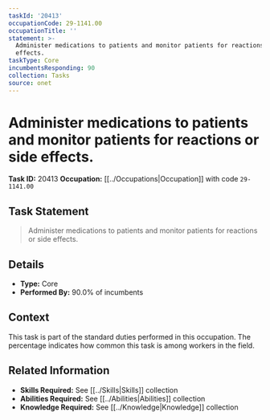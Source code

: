 ```yaml
---
taskId: '20413'
occupationCode: 29-1141.00
occupationTitle: ''
statement: >-
  Administer medications to patients and monitor patients for reactions or side
  effects.
taskType: Core
incumbentsResponding: 90
collection: Tasks
source: onet
---
```

# Administer medications to patients and monitor patients for reactions or side effects.

**Task ID:** 20413
**Occupation:** [[../Occupations|Occupation]] with code `29-1141.00`

## Task Statement

> Administer medications to patients and monitor patients for reactions or side effects.

## Details

- **Type:** Core
- **Performed By:** 90.0% of incumbents

## Context

This task is part of the standard duties performed in this occupation. The percentage indicates how common this task is among workers in the field.

## Related Information

- **Skills Required:** See [[../Skills|Skills]] collection
- **Abilities Required:** See [[../Abilities|Abilities]] collection
- **Knowledge Required:** See [[../Knowledge|Knowledge]] collection
